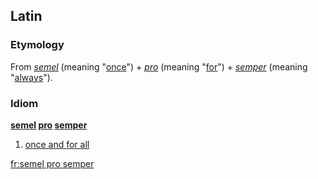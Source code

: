 ==Latin==
===Etymology===
From ''[[semel#Latin|semel]]'' (meaning "[[once]]") + ''[[pro#Latin|pro]]'' (meaning "[[for]]") + ''[[semper#Latin|semper]]'' (meaning "[[always]]").
===Idiom===
'''[[semel#Latin|semel]] [[pro#Latin|pro]] [[semper#Latin|semper]]'''

# {{context|idiomatic|lang=la}} [[once and for all]]

[[fr:semel pro semper]]
